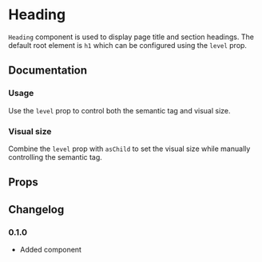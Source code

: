 
# Heading

`Heading` component is used to display page title and section headings. The default root element is `h1` which can be configured using the `level` prop.

## Documentation

### Usage

Use the `level` prop to control both the semantic tag and visual size.

<Demo component={Usage} />

### Visual size

Combine the `level` prop with `asChild` to set the visual size while manually controlling the semantic tag.

<Demo component={SizeUsage} />

## Props

<PropsTable component={Heading} base={Text} />

## Changelog

### 0.1.0

- Added component
